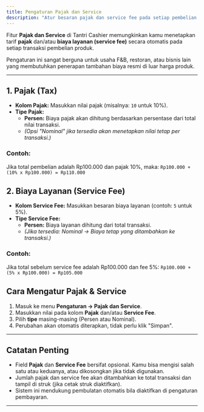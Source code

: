 ```yaml
---
title: Pengaturan Pajak dan Service
description: "Atur besaran pajak dan service fee pada setiap pembelian produk di Tantri Cashier"
---
```


Fitur **Pajak dan Service** di Tantri Cashier memungkinkan kamu menetapkan tarif **pajak** dan/atau **biaya layanan (service fee)** secara otomatis pada setiap transaksi pembelian produk.

Pengaturan ini sangat berguna untuk usaha F&B, restoran, atau bisnis lain yang membutuhkan penerapan tambahan biaya resmi di luar harga produk.

---

## 1. Pajak (Tax)

- **Kolom Pajak:** Masukkan nilai pajak (misalnya: `10` untuk 10%).
- **Tipe Pajak:**
  - **Persen:** Biaya pajak akan dihitung berdasarkan persentase dari total nilai transaksi.
  - _(Opsi "Nominal" jika tersedia akan menetapkan nilai tetap per transaksi.)_

### Contoh:

Jika total pembelian adalah Rp100.000 dan pajak 10%, maka:
`Rp100.000 + (10% x Rp100.000) = Rp110.000`

## 2. Biaya Layanan (Service Fee)

- **Kolom Service Fee:** Masukkan besaran biaya layanan (contoh: `5` untuk 5%).
- **Tipe Service Fee:**
  - **Persen:** Biaya layanan dihitung dari total transaksi.
  - _(Jika tersedia: Nominal → Biaya tetap yang ditambahkan ke transaksi.)_

### Contoh:

Jika total sebelum service fee adalah Rp100.000 dan fee 5%:
`Rp100.000 + (5% x Rp100.000) = Rp105.000`

## Cara Mengatur Pajak & Service

1. Masuk ke menu **Pengaturan → Pajak dan Service**.
2. Masukkan nilai pada kolom **Pajak** dan/atau **Service Fee**.
3. Pilih **tipe** masing-masing (Persen atau Nominal).
4. Perubahan akan otomatis diterapkan, tidak perlu klik "Simpan".

---

## Catatan Penting

- Field **Pajak** dan **Service Fee** bersifat opsional. Kamu bisa mengisi salah satu atau keduanya, atau dikosongkan jika tidak digunakan.
- Jumlah pajak dan service fee akan ditambahkan ke total transaksi dan tampil di struk (jika cetak struk diaktifkan).
- Sistem ini mendukung pembulatan otomatis bila diaktifkan di pengaturan pembayaran.

---
